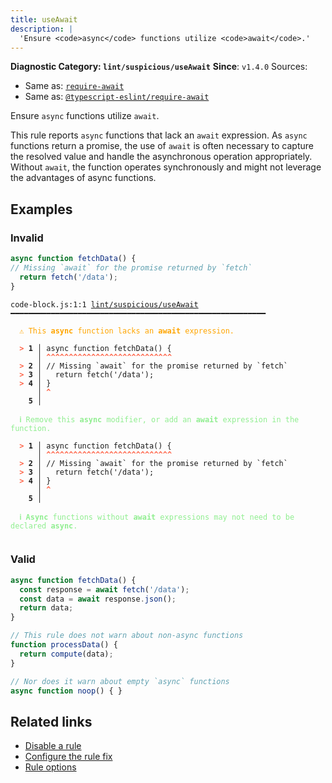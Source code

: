 ```yaml
---
title: useAwait
description: |
  'Ensure <code>async</code> functions utilize <code>await</code>.'
---
```


**Diagnostic Category: `lint/suspicious/useAwait`**
<Tabs>
<TabItem label="JavaScript (and super languages)" icon="seti:javascript">
**Since**: `v1.4.0`
Sources: 
- Same as: <a href="https://eslint.org/docs/latest/rules/require-await" target="_blank"><code>require-await</code></a>
- Same as: <a href="https://typescript-eslint.io/rules/require-await" target="_blank"><code>@typescript-eslint/require-await</code></a>

Ensure `async` functions utilize `await`.

This rule reports `async` functions that lack an `await` expression. As `async`
functions return a promise, the use of `await` is often necessary to capture the
resolved value and handle the asynchronous operation appropriately. Without `await`,
the function operates synchronously and might not leverage the advantages of async
functions.

## Examples

### Invalid

```js
async function fetchData() {
// Missing `await` for the promise returned by `fetch`
  return fetch('/data');
}
```

<pre class="language-text"><code class="language-text">code-block.js:1:1 <a href="https://biomejs.dev/linter/rules/use-await">lint/suspicious/useAwait</a> ━━━━━━━━━━━━━━━━━━━━━━━━━━━━━━━━━━━━━━━━━━━━━━━━━━━━━━━━━<br /><br /><strong><span style="color: Orange;">  </span></strong><strong><span style="color: Orange;">⚠</span></strong> <span style="color: Orange;">This </span><span style="color: Orange;"><strong>async</strong></span><span style="color: Orange;"> function lacks an </span><span style="color: Orange;"><strong>await</strong></span><span style="color: Orange;"> expression.</span><br />  <br /><strong><span style="color: Tomato;">  </span></strong><strong><span style="color: Tomato;">&gt;</span></strong> <strong>1 │ </strong>async function fetchData() &#123;<br />   <strong>   │ </strong><strong><span style="color: Tomato;">^</span></strong><strong><span style="color: Tomato;">^</span></strong><strong><span style="color: Tomato;">^</span></strong><strong><span style="color: Tomato;">^</span></strong><strong><span style="color: Tomato;">^</span></strong><strong><span style="color: Tomato;">^</span></strong><strong><span style="color: Tomato;">^</span></strong><strong><span style="color: Tomato;">^</span></strong><strong><span style="color: Tomato;">^</span></strong><strong><span style="color: Tomato;">^</span></strong><strong><span style="color: Tomato;">^</span></strong><strong><span style="color: Tomato;">^</span></strong><strong><span style="color: Tomato;">^</span></strong><strong><span style="color: Tomato;">^</span></strong><strong><span style="color: Tomato;">^</span></strong><strong><span style="color: Tomato;">^</span></strong><strong><span style="color: Tomato;">^</span></strong><strong><span style="color: Tomato;">^</span></strong><strong><span style="color: Tomato;">^</span></strong><strong><span style="color: Tomato;">^</span></strong><strong><span style="color: Tomato;">^</span></strong><strong><span style="color: Tomato;">^</span></strong><strong><span style="color: Tomato;">^</span></strong><strong><span style="color: Tomato;">^</span></strong><strong><span style="color: Tomato;">^</span></strong><strong><span style="color: Tomato;">^</span></strong><strong><span style="color: Tomato;">^</span></strong><strong><span style="color: Tomato;">^</span></strong><br /><strong><span style="color: Tomato;">  </span></strong><strong><span style="color: Tomato;">&gt;</span></strong> <strong>2 │ </strong>// Missing `await` for the promise returned by `fetch`<br /><strong><span style="color: Tomato;">  </span></strong><strong><span style="color: Tomato;">&gt;</span></strong> <strong>3 │ </strong>  return fetch('/data');<br /><strong><span style="color: Tomato;">  </span></strong><strong><span style="color: Tomato;">&gt;</span></strong> <strong>4 │ </strong>&#125;<br />   <strong>   │ </strong><strong><span style="color: Tomato;">^</span></strong><br />    <strong>5 │ </strong><br />  <br /><strong><span style="color: lightgreen;">  </span></strong><strong><span style="color: lightgreen;">ℹ</span></strong> <span style="color: lightgreen;">Remove this </span><span style="color: lightgreen;"><strong>async</strong></span><span style="color: lightgreen;"> modifier, or add an </span><span style="color: lightgreen;"><strong>await</strong></span><span style="color: lightgreen;"> expression in the function.</span><br />  <br /><strong><span style="color: Tomato;">  </span></strong><strong><span style="color: Tomato;">&gt;</span></strong> <strong>1 │ </strong>async function fetchData() &#123;<br />   <strong>   │ </strong><strong><span style="color: Tomato;">^</span></strong><strong><span style="color: Tomato;">^</span></strong><strong><span style="color: Tomato;">^</span></strong><strong><span style="color: Tomato;">^</span></strong><strong><span style="color: Tomato;">^</span></strong><strong><span style="color: Tomato;">^</span></strong><strong><span style="color: Tomato;">^</span></strong><strong><span style="color: Tomato;">^</span></strong><strong><span style="color: Tomato;">^</span></strong><strong><span style="color: Tomato;">^</span></strong><strong><span style="color: Tomato;">^</span></strong><strong><span style="color: Tomato;">^</span></strong><strong><span style="color: Tomato;">^</span></strong><strong><span style="color: Tomato;">^</span></strong><strong><span style="color: Tomato;">^</span></strong><strong><span style="color: Tomato;">^</span></strong><strong><span style="color: Tomato;">^</span></strong><strong><span style="color: Tomato;">^</span></strong><strong><span style="color: Tomato;">^</span></strong><strong><span style="color: Tomato;">^</span></strong><strong><span style="color: Tomato;">^</span></strong><strong><span style="color: Tomato;">^</span></strong><strong><span style="color: Tomato;">^</span></strong><strong><span style="color: Tomato;">^</span></strong><strong><span style="color: Tomato;">^</span></strong><strong><span style="color: Tomato;">^</span></strong><strong><span style="color: Tomato;">^</span></strong><strong><span style="color: Tomato;">^</span></strong><br /><strong><span style="color: Tomato;">  </span></strong><strong><span style="color: Tomato;">&gt;</span></strong> <strong>2 │ </strong>// Missing `await` for the promise returned by `fetch`<br /><strong><span style="color: Tomato;">  </span></strong><strong><span style="color: Tomato;">&gt;</span></strong> <strong>3 │ </strong>  return fetch('/data');<br /><strong><span style="color: Tomato;">  </span></strong><strong><span style="color: Tomato;">&gt;</span></strong> <strong>4 │ </strong>&#125;<br />   <strong>   │ </strong><strong><span style="color: Tomato;">^</span></strong><br />    <strong>5 │ </strong><br />  <br /><strong><span style="color: lightgreen;">  </span></strong><strong><span style="color: lightgreen;">ℹ</span></strong> <span style="color: lightgreen;"><strong>Async</strong></span><span style="color: lightgreen;"> functions without </span><span style="color: lightgreen;"><strong>await</strong></span><span style="color: lightgreen;"> expressions may not need to be declared </span><span style="color: lightgreen;"><strong>async</strong></span><span style="color: lightgreen;">.</span><br />  <br /></code></pre>

### Valid

```js
async function fetchData() {
  const response = await fetch('/data');
  const data = await response.json();
  return data;
}

// This rule does not warn about non-async functions
function processData() {
  return compute(data);
}

// Nor does it warn about empty `async` functions
async function noop() { }
```

## Related links

- [Disable a rule](/linter/#disable-a-lint-rule)
- [Configure the rule fix](/linter#configure-the-rule-fix)
- [Rule options](/linter/#rule-options)

</TabItem>
</Tabs>

